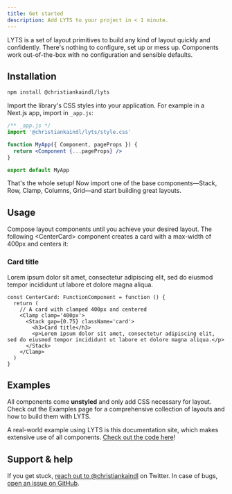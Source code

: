 ```yaml
---
title: Get started
description: Add LYTS to your project in < 1 minute.
---
```




LYTS is a set of layout primitives to build any kind of layout quickly and confidently. There's nothing to configure, set up or mess up. Components work out-of-the-box with no configuration and sensible defaults.

## Installation

```sh
npm install @christiankaindl/lyts
```

Import the library's CSS styles into your application. For example in a Next.js app, import in `_app.js`:

```jsx
/** _app.js */
import '@christiankaindl/lyts/style.css'

function MyApp({ Component, pageProps }) {
  return <Component {...pageProps} />
}

export default MyApp
```

That's the whole setup! Now import one of the base components—<Link href='/components/stack'>Stack</Link>, <Link href='/components/row'>Row</Link>, <Link href='/components/clamp'>Clamp</Link>, <Link href='/components/columns'>Columns</Link>, <Link href='/components/grid'>Grid</Link>—and start building great layouts.

## Usage

Compose layout components until you achieve your desired layout. The following \<CenterCard> component creates a card with a max-width of 400px and centers it:

<DebugProvider>
  <Clamp clamp='400px'>
    <Stack gap={0.75} className='card'>
      <h3>Card title</h3>
      <p>Lorem ipsum dolor sit amet, consectetur adipiscing elit, sed do eiusmod tempor incididunt ut labore et dolore magna aliqua.</p>
    </Stack>
  </Clamp>
</DebugProvider>

```tsx
const CenterCard: FunctionComponent = function () {
  return (
    // A card with clamped 400px and centered
    <Clamp clamp='400px'>
      <Stack gap={0.75} className='card'>
        <h3>Card title</h3>
        <p>Lorem ipsum dolor sit amet, consectetur adipiscing elit, sed do eiusmod tempor incididunt ut labore et dolore magna aliqua.</p>
      </Stack>
    </Clamp>
  )
}
```

## Examples

All components come **unstyled** and only add CSS necessary for layout. Check out the <Link href='/examples'>Examples</Link> page for a comprehensive collection of layouts and how to build them with LYTS.

A real-world example using LYTS is this documentation site, which makes extensive use of all components. [Check out the code here](https://github.com/christiankaindl/LYTS-website/)!

## Support & help

If you get stuck, [reach out to @christiankaindl](https://twitter.com/christiankaindl) on Twitter. In case of bugs, [open an issue on GitHub](https://github.com/christiankaindl/LYTS/issues).
